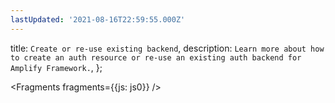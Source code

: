 ```yaml
---
lastUpdated: '2021-08-16T22:59:55.000Z'
---
```

  title: `Create or re-use existing backend`,
  description: `Learn more about how to create an auth resource or re-use an existing auth backend for Amplify Framework.`,
};


<Fragments fragments={{js: js0}} />
